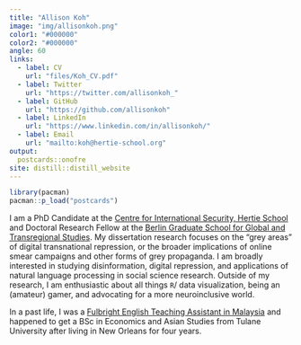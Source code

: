 ```yaml
---
title: "Allison Koh"
image: "img/allisonkoh.png"
color1: "#000000"
color2: "#000000"
angle: 60
links:
  - label: CV
    url: "files/Koh_CV.pdf"
  - label: Twitter
    url: "https://twitter.com/allisonkoh_"
  - label: GitHub
    url: "https://github.com/allisonkoh"
  - label: LinkedIn
    url: "https://www.linkedin.com/in/allisonkoh/"
  - label: Email
    url: "mailto:koh@hertie-school.org"
output:
  postcards::onofre
site: distill::distill_website
---
```


```r
library(pacman)
pacman::p_load("postcards")
```


<!-- ## Hello! -->

I am a PhD Candidate at the [Centre for International Security, Hertie School](https://www.hertie-school.org/en/international-security) and Doctoral Research Fellow at the [Berlin Graduate School for Global and Transregional Studies](https://www.scripts-berlin.eu/birt/bgts/index.html). My dissertation research focuses on the "grey areas" of digital transnational repression, or the broader implications of online smear campaigns and other forms of grey propaganda. I am broadly interested in studying disinformation, digital repression, and applications of natural language processing in social science research. Outside of my research, I am enthusiastic about all things `R`/ data visualization, being an (amateur) gamer, and advocating for a more neuroinclusive world.   

In a past life, I was a [Fulbright English Teaching Assistant in Malaysia](https://fulbrightmalaysiaeta.wordpress.com/) and happened to get a BSc in Economics and Asian Studies from Tulane University after living in New Orleans for four years. 

<!-- My experiences with internet/life under authoritarianism that inform my research stem from three years of studying Mandarin Chinese, and a year of living in Shanghai and Beijing. -->